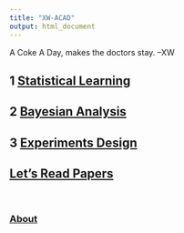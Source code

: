 ```yaml
---
title: "XW-ACAD"
output: html_document
---
```


A Coke A Day, makes the doctors stay. --XW


## 1 [Statistical Learning](StatLearning/Contents.html)

## 2 [Bayesian Analysis](BayesAnalysis/Contents.html)

## 3 [Experiments Design](ExperimentalDesign/Contents.html)

## [Let's Read Papers](ReadPapers/ReadPapers.html)

&nbsp;

### [About](About.html)